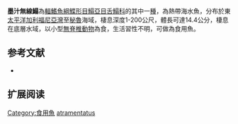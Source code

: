 {{Speciesbox
| name = 墨汁無線鰨
| image = 
| image_width = 250px
| image_caption = 
| status = LC
| status_system = IUCN3.1
| genus = Symphurus
| species = atramentatus
| authority = [[Jordan_&_Bollman|Jordan & Bollman]], [[1890|1890]]
| synonyms = 
}}

'''墨汁無線鰨'''為[[輻鰭魚綱|輻鰭魚綱]][[鰈形目|鰈形目]][[鰨亞目|鰨亞目]][[舌鰨科|舌鰨科]]的其中一[[種|種]]，為熱帶海水魚，分布於東[[太平洋|太平洋]][[加利福尼亞灣|加利福尼亞灣]]至[[秘魯|秘魯]]海域，棲息深度1-200公尺，體長可達14.4公分，棲息在底層水域，以小型[[無脊椎動物|無脊椎動物]]為食，生活習性不明，可做為食用魚。
==参考文献==
*{{FishBase_species|genus=Symphurus |species=atramentatus|year=2014|month=4}}

== 扩展阅读 ==
{{refbegin}}
{{wikispecies-inline|Symphurus atramentatus|墨汁無線鰨}}
{{refend}}
{{Taxonbar|from=Q2084095}}

[[Category:食用魚|Category:食用魚]]
[[Category:無線鰨屬|atramentatus]]


{{魚類小作品}}